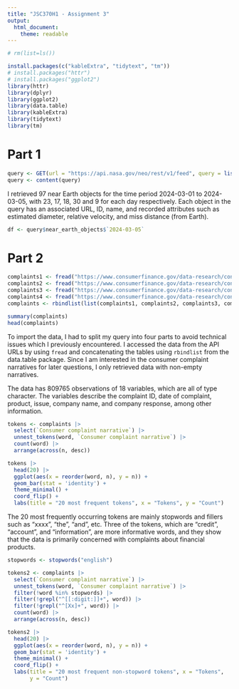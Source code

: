 ---
title: "JSC370H1 - Assignment 3"
output: 
  html_document:
    theme: readable
---

```{r, include = FALSE}
# rm(list=ls())

install.packages(c("kableExtra", "tidytext", "tm"))
# install.packages("httr")
# install.packages("ggplot2")
library(httr)
library(dplyr)
library(ggplot2)
library(data.table)
library(kableExtra)
library(tidytext)
library(tm)
```

# Part 1

```{r}
query <- GET(url = "https://api.nasa.gov/neo/rest/v1/feed", query = list(start_date = "2024-03-01", end_date = "2024-03-05", api_key = "Jyr4bwi75CTrtmzGLjzvSrDkiEueIfhAhFnP8k1N"))
query <- content(query)
```

I retrieved 97 near Earth objects for the time period 2024-03-01 to 2024-03-05, with 23, 17, 18, 30 and 9 for each day respectively. Each object in the query has an associated URL, ID, name, and recorded attributes such as estimated diameter, relative velocity, and miss distance (from Earth).

```{r}
df <- query$near_earth_objects$`2024-03-05`
```

# Part 2

```{r}
complaints1 <- fread("https://www.consumerfinance.gov/data-research/consumer-complaints/search/api/v1/?format=csv&date_received_min=2022-03-25&date_received_max=2022-09-24&has_narrative=true")
complaints2 <- fread("https://www.consumerfinance.gov/data-research/consumer-complaints/search/api/v1/?format=csv&date_received_min=2022-09-25&date_received_max=2023-03-24&has_narrative=true")
complaints3 <- fread("https://www.consumerfinance.gov/data-research/consumer-complaints/search/api/v1/?format=csv&date_received_min=2023-03-25&date_received_max=2023-09-24&has_narrative=true")
complaints4 <- fread("https://www.consumerfinance.gov/data-research/consumer-complaints/search/api/v1/?format=csv&date_received_min=2023-09-25&date_received_max=2024-03-24&has_narrative=true")
complaints <- rbindlist(list(complaints1, complaints2, complaints3, complaints4))
```

```{r, include = FALSE}
summary(complaints)
head(complaints)
```

To import the data, I had to split my query into four parts to avoid technical issues which I previously encountered. I accessed the data from the API URLs by using `fread` and concatenating the tables using `rbindlist` from the data.table package. Since I am interested in the consumer complaint narratives for later questions, I only retrieved data with non-empty narratives.

The data has 809765 observations of 18 variables, which are all of type character. The variables describe the complaint ID, date of complaint, product, issue, company name, and company response, among other information.

```{r}
tokens <- complaints |>
  select(`Consumer complaint narrative`) |>
  unnest_tokens(word, `Consumer complaint narrative`) |>
  count(word) |> 
  arrange(across(n, desc))

tokens |>
  head(20) |>
  ggplot(aes(x = reorder(word, n), y = n)) +
  geom_bar(stat = 'identity') +
  theme_minimal() +
  coord_flip() +
  labs(title = "20 most frequent tokens", x = "Tokens", y = "Count")
```
The 20 most frequently occurring tokens are mainly stopwords and fillers such as "xxxx", "the", "and", etc. Three of the tokens, which are "credit", "account", and "information", are more informative words, and they show that the data is primarily concerned with complaints about financial products.

```{r}
stopwords <- stopwords("english")

tokens2 <- complaints |>
  select(`Consumer complaint narrative`) |>
  unnest_tokens(word, `Consumer complaint narrative`) |>
  filter(!word %in% stopwords) |> 
  filter(!grepl("^[[:digit:]]+", word)) |>
  filter(!grepl("^[Xx]+", word)) |> 
  count(word) |> 
  arrange(across(n, desc))

tokens2 |>
  head(20) |>
  ggplot(aes(x = reorder(word, n), y = n)) +
  geom_bar(stat = 'identity') +
  theme_minimal() +
  coord_flip() +
  labs(title = "20 most frequent non-stopword tokens", x = "Tokens",
       y = "Count")
```
